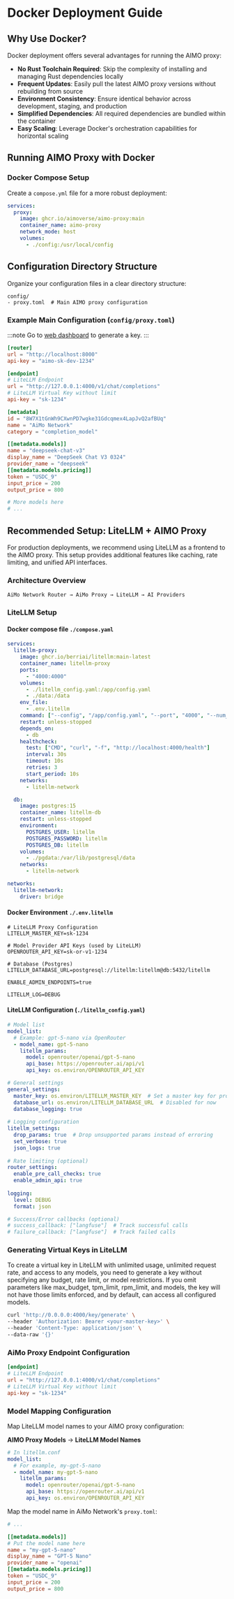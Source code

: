 # Docker Deployment Guide

## Why Use Docker?

Docker deployment offers several advantages for running the AIMO proxy:

- **No Rust Toolchain Required**: Skip the complexity of installing and managing Rust dependencies locally
- **Frequent Updates**: Easily pull the latest AIMO proxy versions without rebuilding from source
- **Environment Consistency**: Ensure identical behavior across development, staging, and production
- **Simplified Dependencies**: All required dependencies are bundled within the container
- **Easy Scaling**: Leverage Docker's orchestration capabilities for horizontal scaling

## Running AIMO Proxy with Docker

### Docker Compose Setup

Create a `compose.yml` file for a more robust deployment:

```yaml
services:
  proxy:
    image: ghcr.io/aimoverse/aimo-proxy:main
    container_name: aimo-proxy
    network_mode: host
    volumes:
      - ./config:/usr/local/config
```

## Configuration Directory Structure

Organize your configuration files in a clear directory structure:

```
config/
- proxy.toml  # Main AIMO proxy configuration
```

### Example Main Configuration (`config/proxy.toml`)

:::note
Go to [web dashboard](https://aimo.network/account/keys) to generate a key.
:::

```toml
[router]
url = "http://localhost:8000"
api-key = "aimo-sk-dev-1234"

[endpoint]
# LiteLLM Endpoint
url = "http://127.0.0.1:4000/v1/chat/completions"
# LiteLLM Virtual Key without limit
api-key = "sk-1234"

[metadata]
id = "8W7X1tGnWh9CXwnPD7wgke31Gdcqmex4LapJvQ2afBUq"
name = "AiMo Network"
category = "completion_model"

[[metadata.models]]
name = "deepseek-chat-v3"
display_name = "DeepSeek Chat V3 0324"
provider_name = "deepseek"
[[metadata.models.pricing]]
token = "USDC_9"
input_price = 200
output_price = 800

# More models here
# ...
```

## Recommended Setup: LiteLLM + AIMO Proxy

For production deployments, we recommend using LiteLLM as a frontend to the AIMO proxy. This setup provides additional features like caching, rate limiting, and unified API interfaces.

### Architecture Overview

```
AiMo Network Router → AiMo Proxy → LiteLLM → AI Providers
```

### LiteLLM Setup

#### Docker compose file `./compose.yaml`

```yaml
services:
  litellm-proxy:
    image: ghcr.io/berriai/litellm:main-latest
    container_name: litellm-proxy
    ports:
      - "4000:4000"
    volumes:
      - ./litellm_config.yaml:/app/config.yaml
      - ./data:/data
    env_file:
      - .env.litellm
    command: ["--config", "/app/config.yaml", "--port", "4000", "--num_workers", "1"]
    restart: unless-stopped
    depends_on:
      - db
    healthcheck:
      test: ["CMD", "curl", "-f", "http://localhost:4000/health"]
      interval: 30s
      timeout: 10s
      retries: 3
      start_period: 10s
    networks:
      - litellm-network

  db:
    image: postgres:15
    container_name: litellm-db
    restart: unless-stopped
    environment:
      POSTGRES_USER: litellm
      POSTGRES_PASSWORD: litellm
      POSTGRES_DB: litellm
    volumes:
      - ./pgdata:/var/lib/postgresql/data
    networks:
      - litellm-network

networks:
  litellm-network:
    driver: bridge
```

#### Docker Environment `./.env.litellm`

```
# LiteLLM Proxy Configuration
LITELLM_MASTER_KEY=sk-1234

# Model Provider API Keys (used by LiteLLM)
OPENROUTER_API_KEY=sk-or-v1-1234

# Database (Postgres)
LITELLM_DATABASE_URL=postgresql://litellm:litellm@db:5432/litellm

ENABLE_ADMIN_ENDPOINTS=true

LITELLM_LOG=DEBUG
```

#### LiteLLM Configuration (`./litellm_config.yaml`)

```yaml
# Model list
model_list:
  # Example: gpt-5-nano via OpenRouter
  - model_name: gpt-5-nano
    litellm_params:
      model: openrouter/openai/gpt-5-nano
      api_base: https://openrouter.ai/api/v1
      api_key: os.environ/OPENROUTER_API_KEY

# General settings
general_settings:
  master_key: os.environ/LITELLM_MASTER_KEY  # Set a master key for proxy auth
  database_url: os.environ/LITELLM_DATABASE_URL  # Disabled for now
  database_logging: true
  
# Logging configuration
litellm_settings:
  drop_params: true  # Drop unsupported params instead of erroring
  set_verbose: true
  json_logs: true
  
# Rate limiting (optional)
router_settings:
  enable_pre_call_checks: true
  enable_admin_api: true
  
logging:
  level: DEBUG
  format: json

# Success/Error callbacks (optional)
# success_callback: ["langfuse"]  # Track successful calls
# failure_callback: ["langfuse"]  # Track failed calls
```

### Generating Virtual Keys in LiteLLM

To create a virtual key in LiteLLM with unlimited usage, unlimited request rate, and access to any models, you need to generate a key without specifying any budget, rate limit, or model restrictions. If you omit parameters like max_budget, tpm_limit, rpm_limit, and models, the key will not have those limits enforced, and by default, can access all configured models.

```bash
curl 'http://0.0.0.0:4000/key/generate' \
--header 'Authorization: Bearer <your-master-key>' \
--header 'Content-Type: application/json' \
--data-raw '{}'
```

### AiMo Proxy Endpoint Configuration

```toml
[endpoint]
# LiteLLM Endpoint
url = "http://127.0.0.1:4000/v1/chat/completions"
# LiteLLM Virtual Key without limit
api-key = "sk-1234"
```

### Model Mapping Configuration

Map LiteLLM model names to your AIMO proxy configuration:

**AIMO Proxy Models** → **LiteLLM Model Names**

```yaml
# In litellm.conf
model_list:
  # For example, my-gpt-5-nano
  - model_name: my-gpt-5-nano
    litellm_params:
      model: openrouter/openai/gpt-5-nano
      api_base: https://openrouter.ai/api/v1
      api_key: os.environ/OPENROUTER_API_KEY

```

Map the model name in AiMo Network's `proxy.toml`:

```toml
# ...

[[metadata.models]]
# Put the model name here
name = "my-gpt-5-nano"
display_name = "GPT-5 Nano"
provider_name = "openai"
[[metadata.models.pricing]]
token = "USDC_9"
input_price = 200
output_price = 800
```
